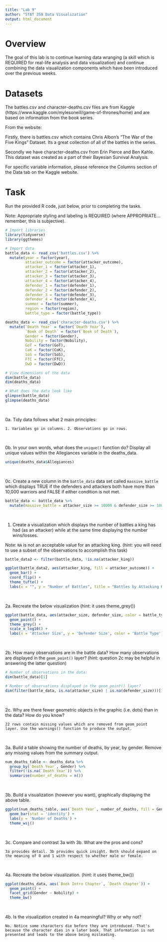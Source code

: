 ```yaml
---
title: "Lab 9"
author: "STAT 359 Data Visualization"
output: html_document
---
```


# Overview

The goal of this lab is to continue learning data wranging (a skill which is REQUIRED for real-life analysis and data visualization) and continue combining the data visualization components which have been introduced over the previous weeks.

# Datasets

The battles.csv and character-deaths.csv files are from Kaggle (https://www.kaggle.com/mylesoneill/game-of-thrones/home) and are based on information from the book series.

From the website:

Firstly, there is battles.csv which contains Chris Albon's "The War of the Five Kings" Dataset. Its a great collection of all of the battles in the series.

Secondly we have character-deaths.csv from Erin Pierce and Ben Kahle. This dataset was created as a part of their Bayesian Survival Analysis.

For specific variable information, please reference the Columns section of the Data tab on the Kaggle website.

# Task

Run the provided R code, just below, prior to completing the tasks.

Note: Appropriate styling and labeling is REQUIRED (where APPROPRIATE... remember, this is subjective).

```r
# Import libraries
library(tidyverse)
library(ggthemes)

# Import data
battle_data <- read_csv('battles.csv') %>% 
  mutate(year = factor(year),
         attacker_outcome = factor(attacker_outcome),
         attacker_1 = factor(attacker_1),
         attacker_2 = factor(attacker_2),
         attacker_3 = factor(attacker_3),
         attacker_4 = factor(attacker_4),
         defender_1 = factor(defender_1),
         defender_2 = factor(defender_2),
         defender_3 = factor(defender_3),
         defender_4 = factor(defender_4),
         summer = factor(summer),
         region = factor(region),
         battle_type = factor(battle_type))

deaths_data <- read_csv('character-deaths.csv') %>% 
  mutate(`Death Year` = factor(`Death Year`),
         `Book of Death` = factor(`Book of Death`),
         Gender = factor(Gender),
         Nobility = factor(Nobility),
         GoT = factor(GoT),
         CoK = factor(CoK),
         SoS = factor(SoS),
         FfC = factor(FfC),
         DwD = factor(DwD))

# View dimensions of the data
dim(battle_data)
dim(deaths_data)

# What does the data look like
glimpse(battle_data)
glimpse(deaths_data)
```

<br>

0a. Tidy data follows what 2 main principles:

`1. Variables go in columns. 2. Observations go in rows.`

<br>

0b. In your own words, what does the `unique()` function do? Display all unique values within the Allegiances variable in the deaths_data.


```r
unique(deaths_data$Allegiances)
```

<br>

0c. Create a new column in the `battle_data` data set called `massive_battle` which displays TRUE if the defenders and attackers both have more than 10,000 warriors and FALSE if either condition is not met.

```r
battle_data <- battle_data %>% 
  mutate(massive_battle = attacker_size >= 10000 & defender_size >= 10000)
```

<br>

1. Create a visualization which displays the number of battles a king has had (as an attacker) while at the same time displaying the number wins/losses.

Note: `NA` is not an acceptable value for an attacking king. (hint: you will need to use a subset of the observations to accomplish this task)

```r
battle_data2 <- filter(battle_data, !is.na(attacker_king))

ggplot(battle_data2, aes(attacker_king, fill = attacker_outcome)) + 
  geom_bar() +
  coord_flip() +
  theme_tufte() +
  labs(x = "", y = "Number of Battles", title = "Battles by Attacking King", fill = "Outcome")
```

<br>

2a. Recreate the below visualization (hint: it uses theme_grey())

```r
ggplot(battle_data, aes(attacker_size, defender_size, color = battle_type)) +
  geom_point() +
  theme_grey() +
  scale_x_log10() +
  labs(x = 'Attacker Size', y = 'Defender Size', color = 'Battle Type')
```

<br>

2b. How many observations are in the battle data? How many observations are displayed in the `geom_point()` layer? (hint: question 2c may be helpful in answering the latter question)

```r
# Number of observations in the data: 
dim(battle_data)[1]

# Number of observations displayed in the geom_point() layer?
dim(filter(battle_data, is.na(attacker_size) | is.na(defender_size)))[1]
```

<br>

2c. Why are there fewer geometric objects in the graphic (i.e. dots) than in the data? How do you know?

`22 rows contain missing values which are removed from geom_point layer. Use the warnings() function to produce the output.`

<br>

3a. Build a table showing the number of deaths, by year, by gender. Remove any missing values from the summary output.

```r
num_deaths_table <- deaths_data %>% 
  group_by(`Death Year`, Gender) %>%
  filter(!is.na(`Death Year`)) %>% 
  summarise(number_of_deaths = n())
```

<br>

3b. Build a visualization (however you want), graphically displaying the above table.

```r
ggplot(num_deaths_table, aes(`Death Year`, number_of_deaths, fill = Gender)) +
  geom_bar(stat = 'identity') +
  labs(y = 'Number of Deaths') +
  theme_wsj()
```

<br>

3c. Compare and contrast 3a with 3b. What are the pros and cons?

`3a provides detail. 3b provides quick insight. Both should expand on the meaning of 0 and 1 with respect to whether male or female.`

<br>

4a. Recreate the below visualization. (hint: it uses theme_bw())

```r
ggplot(deaths_data, aes(`Book Intro Chapter`, `Death Chapter`)) +
  geom_point() +
  facet_grid(Gender ~ Nobility) +
  theme_bw()
```

<br>

4b. Is the visualization created in 4a meaningful? Why or why not?

`No. Notice some characters die before they are introduced. That's because the character dies in a later book. That information is not presented and leads to the above being misleading.`